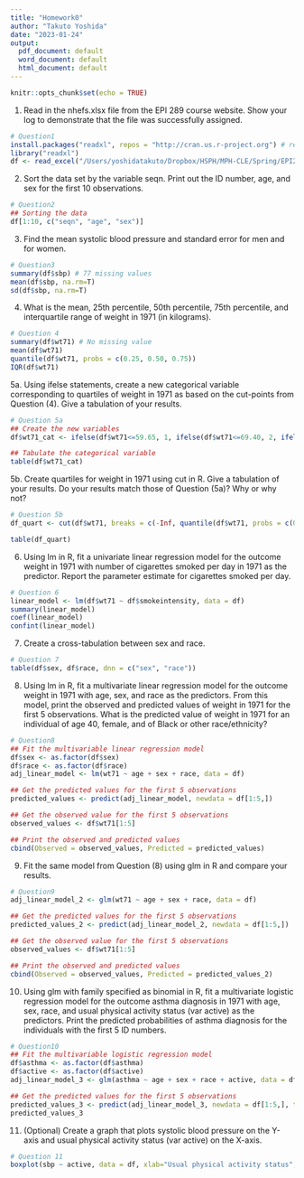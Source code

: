 ```yaml
---
title: "Homework0"
author: "Takuto Yoshida"
date: "2023-01-24"
output:
  pdf_document: default
  word_document: default
  html_document: default
---
```


```r
knitr::opts_chunk$set(echo = TRUE)
```

1. Read in the nhefs.xlsx file from the EPI 289 course website. Show your log to demonstrate that the file was successfully assigned.  
```r
# Question1
install.packages("readxl", repos = "http://cran.us.r-project.org") # read excel file
library("readxl")
df <- read_excel("/Users/yoshidatakuto/Dropbox/HSPH/MPH-CLE/Spring/EPI289/Homework0/nhefs.xlsx")
```

2. Sort the data set by the variable seqn. Print out the ID number, age, and sex for the first 10 observations. 
```r
# Question2
## Sorting the data
df[1:10, c("seqn", "age", "sex")]
```
3. Find the mean systolic blood pressure and standard error for men and for women.
```r
# Question3
summary(df$sbp) # 77 missing values
mean(df$sbp, na.rm=T)
sd(df$sbp, na.rm=T)
```
4. What is the mean, 25th percentile, 50th percentile, 75th percentile, and interquartile range of weight in 1971 (in kilograms).
```r
# Question 4
summary(df$wt71) # No missing value
mean(df$wt71)
quantile(df$wt71, probs = c(0.25, 0.50, 0.75))
IQR(df$wt71)
```
5a. Using ifelse statements, create a new categorical variable corresponding to quartiles of weight in 1971 as based on the cut-points from Question (4). Give a tabulation of your results. 
```r
# Question 5a
## Create the new variables
df$wt71_cat <- ifelse(df$wt71<=59.65, 1, ifelse(df$wt71<=69.40, 2, ifelse(df$wt71<=79.95, 3, 4)))

## Tabulate the categorical variable
table(df$wt71_cat)                      
```

5b. Create quartiles for weight in 1971 using cut in R. Give a tabulation of your results. Do your results match those of Question (5a)? Why or why not?
```r
# Question 5b
df_quart <- cut(df$wt71, breaks = c(-Inf, quantile(df$wt71, probs = c(0.25)), quantile(df$wt71, probs = c(0.5)), quantile(df$wt71, probs = c(0.75)), Inf))

table(df_quart)
```

6. 	Using lm in R, fit a univariate linear regression model for the outcome weight in 1971 with number of cigarettes smoked per day in 1971 as the predictor. Report the parameter estimate for cigarettes smoked per day. 
```r
# Question 6
linear_model <- lm(df$wt71 ~ df$smokeintensity, data = df)
summary(linear_model)
coef(linear_model)
confint(linear_model)
```

7.   Create a cross-tabulation between sex and race.
```r
# Question 7
table(df$sex, df$race, dnn = c("sex", "race"))
```

8. 	Using lm in R, fit a multivariate linear regression model for the outcome weight in  1971 with age, sex, and race as the predictors. From this model, print the observed and predicted values of weight in 1971 for the first 5 observations. What is the predicted value of weight in 1971 for an individual of age 40, female, and of Black or other race/ethnicity? 
```r
# Question8
## Fit the multivariable linear regression model
df$sex <- as.factor(df$sex)
df$race <- as.factor(df$race)
adj_linear_model <- lm(wt71 ~ age + sex + race, data = df)

## Get the predicted values for the first 5 observations
predicted_values <- predict(adj_linear_model, newdata = df[1:5,])

## Get the observed value for the first 5 observations
observed_values <- df$wt71[1:5]

## Print the observed and predicted values
cbind(Observed = observed_values, Predicted = predicted_values)
```

9. 	Fit the same model from Question (8) using glm in R and compare your results. 
```r
# Question9
adj_linear_model_2 <- glm(wt71 ~ age + sex + race, data = df)

## Get the predicted values for the first 5 observations
predicted_values_2 <- predict(adj_linear_model_2, newdata = df[1:5,])

## Get the observed value for the first 5 observations
observed_values <- df$wt71[1:5]

## Print the observed and predicted values
cbind(Observed = observed_values, Predicted = predicted_values_2)
```

10. Using glm with family specified as binomial in R, fit a multivariate logistic regression model for the outcome asthma diagnosis in 1971 with age, sex, race, and usual physical activity status (var active) as the predictors. Print the predicted probabilities of asthma diagnosis for the individuals with the first 5 ID numbers. 
```r
# Question10
## Fit the multivariable logistic regression model
df$asthma <- as.factor(df$asthma)
df$active <- as.factor(df$active)
adj_linear_model_3 <- glm(asthma ~ age + sex + race + active, data = df, family = binomial(link = 'logit'))

## Get the predicted values for the first 5 observations
predicted_values_3 <- predict(adj_linear_model_3, newdata = df[1:5,], type = "response")
predicted_values_3
```

11. (Optional) Create a graph that plots systolic blood pressure on the Y-axis and usual physical activity status (var active) on the X-axis.
```r
# Question 11
boxplot(sbp ~ active, data = df, xlab="Usual physical activity status", ylab="Systolic blood pressure", main="Q11 Answer")
```